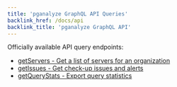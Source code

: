 ```yaml
---
title: 'pganalyze GraphQL API Queries'
backlink_href: /docs/api
backlink_title: 'pganalyze GraphQL API'
---
```


Officially available API query endpoints:

* [getServers - Get a list of servers for an organization](/docs/api/queries/getServers)
* [getIssues - Get check-up issues and alerts](/docs/api/queries/getIssues)
* [getQueryStats - Export query statistics](/docs/api/queries/getQueryStats)
